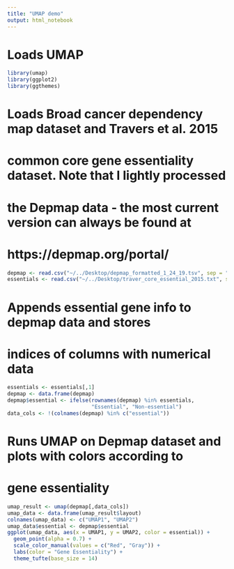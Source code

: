 ```yaml
---
title: "UMAP demo"
output: html_notebook
---
```


# Loads UMAP
```r
library(umap)
library(ggplot2)
library(ggthemes)
```

# Loads Broad cancer dependency map dataset and Travers et al. 2015
# common core gene essentiality dataset. Note that I lightly processed
# the Depmap data - the most current version can always be found at 
# https://depmap.org/portal/
```r
depmap <- read.csv("~/../Desktop/depmap_formatted_1_24_19.tsv", sep = "\t")
essentials <- read.csv("~/../Desktop/traver_core_essential_2015.txt", sep = "\t")
```

# Appends essential gene info to depmap data and stores
# indices of columns with numerical data
```r
essentials <- essentials[,1]
depmap <- data.frame(depmap)
depmap$essential <- ifelse(rownames(depmap) %in% essentials, 
                           "Essential", "Non-essential")
data_cols <- !(colnames(depmap) %in% c("essential"))
```

# Runs UMAP on Depmap dataset and plots with colors according to
# gene essentiality
```r
umap_result <- umap(depmap[,data_cols])
umap_data <- data.frame(umap_result$layout)
colnames(umap_data) <- c("UMAP1", "UMAP2")
umap_data$essential <- depmap$essential
ggplot(umap_data, aes(x = UMAP1, y = UMAP2, color = essential)) +
  geom_point(alpha = 0.7) +
  scale_color_manual(values = c("Red", "Gray")) +
  labs(color = "Gene Essentiality") +
  theme_tufte(base_size = 14)
```